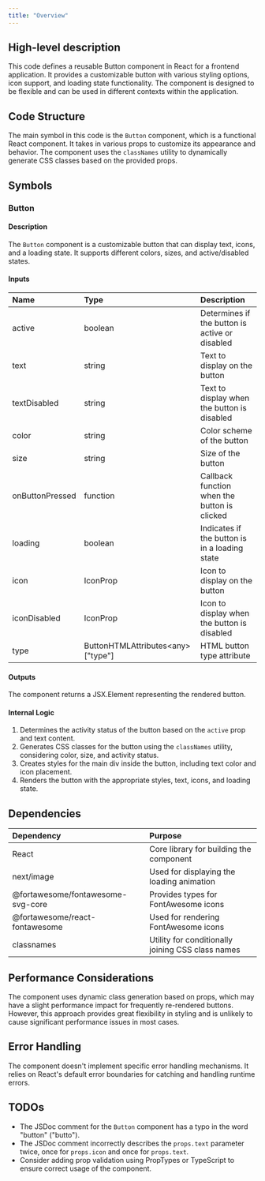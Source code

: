 ```yaml
---
title: "Overview"
---
```


## High-level description
This code defines a reusable Button component in React for a frontend application. It provides a customizable button with various styling options, icon support, and loading state functionality. The component is designed to be flexible and can be used in different contexts within the application.

## Code Structure
The main symbol in this code is the `Button` component, which is a functional React component. It takes in various props to customize its appearance and behavior. The component uses the `classNames` utility to dynamically generate CSS classes based on the provided props.

## Symbols

### Button
#### Description
The `Button` component is a customizable button that can display text, icons, and a loading state. It supports different colors, sizes, and active/disabled states.

#### Inputs
| Name | Type | Description |
|:-----|:-----|:------------|
| active | boolean | Determines if the button is active or disabled |
| text | string | Text to display on the button |
| textDisabled | string | Text to display when the button is disabled |
| color | string | Color scheme of the button |
| size | string | Size of the button |
| onButtonPressed | function | Callback function when the button is clicked |
| loading | boolean | Indicates if the button is in a loading state |
| icon | IconProp | Icon to display on the button |
| iconDisabled | IconProp | Icon to display when the button is disabled |
| type | ButtonHTMLAttributes&lt;any&gt;["type"] | HTML button type attribute |

#### Outputs
The component returns a JSX.Element representing the rendered button.

#### Internal Logic
1. Determines the activity status of the button based on the `active` prop and text content.
2. Generates CSS classes for the button using the `classNames` utility, considering color, size, and activity status.
3. Creates styles for the main div inside the button, including text color and icon placement.
4. Renders the button with the appropriate styles, text, icons, and loading state.

## Dependencies
| Dependency | Purpose |
|:-----------|:--------|
| React | Core library for building the component |
| next/image | Used for displaying the loading animation |
| @fortawesome/fontawesome-svg-core | Provides types for FontAwesome icons |
| @fortawesome/react-fontawesome | Used for rendering FontAwesome icons |
| classnames | Utility for conditionally joining CSS class names |

## Performance Considerations
The component uses dynamic class generation based on props, which may have a slight performance impact for frequently re-rendered buttons. However, this approach provides great flexibility in styling and is unlikely to cause significant performance issues in most cases.

## Error Handling
The component doesn't implement specific error handling mechanisms. It relies on React's default error boundaries for catching and handling runtime errors.

## TODOs
- The JSDoc comment for the `Button` component has a typo in the word "button" ("butto").
- The JSDoc comment incorrectly describes the `props.text` parameter twice, once for `props.icon` and once for `props.text`.
- Consider adding prop validation using PropTypes or TypeScript to ensure correct usage of the component.
